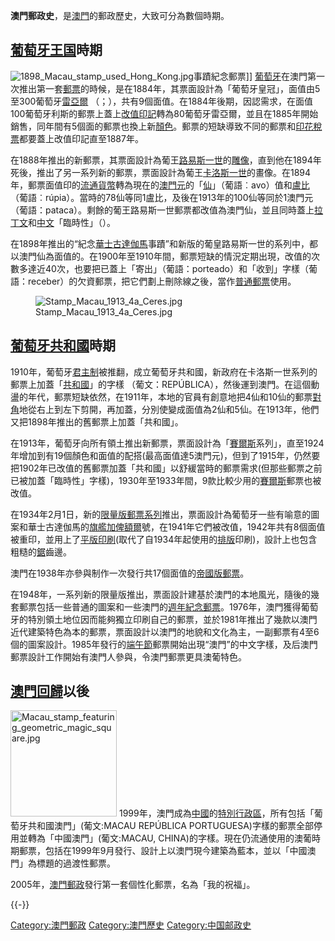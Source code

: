 {{Unreferenced|time=2021-08-06T03:35:23+00:00}}
'''澳門郵政史'''，是[[澳門|澳門]]的郵政歷史，大致可分為數個時期。

==[[葡萄牙王国|葡萄牙王国]]時期==
[[File:1898_Macau_stamp_used_Hong_Kong.jpg|right]]事蹟紀念郵票]]
[[葡萄牙|葡萄牙]]在澳門第一次推出第一套[[郵票|郵票]]的時候，是在1884年，其票面設計為「葡萄牙皇冠」，面值由5至300葡萄牙[[雷亞爾|雷亞爾]] （{{lang-pt|réis}}；{{lang-en|real}}），共有9個面值。在1884年後期，因認需求，在面值100葡萄牙利斯的郵票上蓋上[[改值印記|改值印記]]轉為80葡萄牙雷亞爾，並且在1885年開始銷售，同年間有5個面的郵票也換上新[[顏色|顏色]]。郵票的短缺導致不同的郵票和[[印花稅票|印花稅票]]都要蓋上改值印記直至1887年。

在1888年推出的新郵票，其票面設計為葡王[[路易斯一世|路易斯一世]]的[[雕像|雕像]]，直到他在1894年死後，推出了另一系列新的郵票，票面設計為葡王[[卡洛斯一世|卡洛斯一世]]的畫像。在1894年，郵票面值印的[[流通貨幣|流通貨幣]]轉為現在的[[澳門元|澳門元]]的「[[仙|仙]]」（葡語︰avo）值和[[盧比|盧比]]（葡語︰rúpia）。當時的78仙等同1盧比，及後在1913年的100仙等同於1澳門元（葡語：pataca）。剩餘的葡王路易斯一世郵票都改值為澳門仙，並且同時蓋上[[拉丁文|拉丁文]]和[[中文|中文]]「臨時性」（{{lang-la|provisorio}}）。

在1898年推出的“紀念[[華士古達伽馬|華士古達伽馬]]事蹟”和新版的葡皇路易斯一世的系列中，都以澳門仙為面值的。在1900年至1910年間，郵票短缺的情況定期出現，改值的次數多達近40次，也要把已蓋上「寄出」（葡語：porteado）和「收到」字樣（葡語：receber）的欠資郵票，把它們劃上刪除線之後，當作[[普通郵票|普通郵票]]使用。

[[File:Stamp_Macau_1913_4a_Ceres.jpg|right]]

==[[葡萄牙共和國|葡萄牙共和國]]時期==
1910年，葡萄牙[[君主制|君主制]]被推翻，成立葡萄牙共和國，新政府在卡洛斯一世系列的郵票上加蓋「[[共和國|共和國]]」的字樣 （葡文：REPÚBLICA），然後運到澳門。在這個動盪的年代，郵票短缺依然，在1911年，本地的官員有創意地把4仙和10仙的郵票[[對角線|對角]]地從右上到左下剪開，再加蓋，分別使變成面值為2仙和5仙。在1913年，他們又把1898年推出的舊郵票上加蓋「共和國」。

在1913年，葡萄牙向所有領土推出新郵票，票面設計為「[[刻瑞斯_(羅馬神話)|賽爾斯]]系列」，直至1924年增加到有19個顏色和面值的配搭(最高面值達5澳門元)，但到了1915年，仍然要把1902年已改值的舊郵票加蓋「共和國」以舒緩當時的郵票需求(但那些郵票之前已被加蓋「臨時性」字樣)，1930年至1933年間，9款比較少用的[[刻瑞斯_(羅馬神話)|賽爾斯]]郵票也被改值。

在1934年2月1日，新的[[限量版郵票系列|限量版郵票系列]]推出，票面設計為葡萄牙一些有喻意的圖案和華士古達伽馬的[[旗艦|旗艦]][[加俾額爾|加俾額爾]]號，在1941年它們被改值，1942年共有8個面值被重印，並用上了[[平版印刷|平版印刷]](取代了自1934年起使用的[[排版|排版]]印刷)，設計上也包含粗糙的[[鋸|鋸]]齒邊。

澳門在1938年亦參與制作一次發行共17個面值的[[帝國版郵票|帝國版郵票]]。

在1948年，一系列新的限量版推出，票面設計建基於澳門的本地風光，隨後的幾套郵票包括一些普通的圖案和一些澳門的[[週年紀念郵票|週年紀念郵票]]。1976年，澳門獲得葡萄牙的特別領土地位因而能夠獨立印刷自己的郵票，並於1981年推出了幾款以澳門近代建築特色為本的郵票，票面設計以澳門的地貌和文化為主，一副郵票有4至6個的圖案設計。1985年發行的[[端午節|端午節]]郵票開始出現“澳門”的中文字樣，及后澳門郵票設計工作開始有澳門人參與，令澳門郵票更具澳葡特色。

==[[澳門回歸|澳門回歸]]以後==
[[File:Macau_stamp_featuring_geometric_magic_square.jpg|170px]]
1999年，澳門成為[[中國|中國]]的[[特別行政區|特別行政區]]，所有包括「葡萄牙共和國澳門」(葡文:MACAU REPÚBLICA PORTUGUESA)字樣的郵票全部停用並轉為「中國澳門」(葡文:MACAU, CHINA)的字樣。現在仍流通使用的澳葡時期郵票，包括在1999年9月發行、設計上以澳門現今建築為藍本，並以「中國澳門」為標題的過渡性郵票。

2005年，[[澳門郵政|澳門郵政]]發行第一套個性化郵票，名為「我的祝福」。

{{-}}
{{中國郵政}}
{{Macau topics}}


[[Category:澳門郵政|Category:澳門郵政]]
[[Category:澳門歷史|Category:澳門歷史]]
[[Category:中国邮政史|Category:中国邮政史]]
